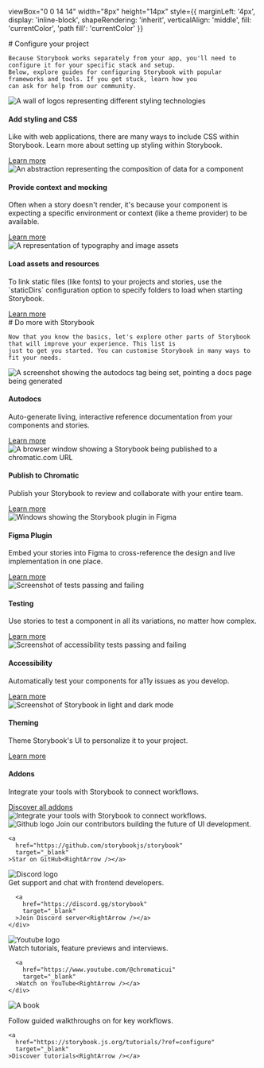 

  viewBox="0 0 14 14"
  width="8px"
  height="14px"
  style={{
    marginLeft: '4px',
    display: 'inline-block',
    shapeRendering: 'inherit',
    verticalAlign: 'middle',
    fill: 'currentColor',
    'path fill': 'currentColor'
  }}
>
  <path d="m11.1 7.35-5.5 5.5a.5.5 0 0 1-.7-.7L10.04 7 4.9 1.85a.5.5 0 1 1 .7-.7l5.5 5.5c.2.2.2.5 0 .7Z" />
</svg>

<Meta title="Configure your project" />

<div className="sb-container">
  <div className='sb-section-title'>
    # Configure your project

    Because Storybook works separately from your app, you'll need to configure it for your specific stack and setup.
    Below, explore guides for configuring Storybook with popular frameworks and tools. If you get stuck, learn how you
    can ask for help from our community.
  </div>
  <div className="sb-section">
    <div className="sb-section-item">
      <img
        src={Styling}
        alt="A wall of logos representing different styling technologies"
      />
      <h4 className="sb-section-item-heading">Add styling and CSS</h4>
      <p className="sb-section-item-paragraph">Like with web applications, there are many ways to include CSS within
        Storybook. Learn more about setting up styling within Storybook.</p>
      <a
        href="https://storybook.js.org/docs/configure/styling-and-css/?renderer=react&ref=configure"
        target="_blank"
      >Learn more<RightArrow /></a>
    </div>
    <div className="sb-section-item">
      <img
        src={Context}
        alt="An abstraction representing the composition of data for a component"
      />
      <h4 className="sb-section-item-heading">Provide context and mocking</h4>
      <p className="sb-section-item-paragraph">Often when a story doesn't render, it's because your component is
        expecting a specific environment or context (like a theme provider) to be available.</p>
      <a
        href="https://storybook.js.org/docs/writing-stories/decorators/?renderer=react&ref=configure#context-for-mocking"
        target="_blank"
      >Learn more<RightArrow /></a>
    </div>
    <div className="sb-section-item">
      <img src={Assets} alt="A representation of typography and image assets" />
      <div>
        <h4 className="sb-section-item-heading">Load assets and resources</h4>
        <p className="sb-section-item-paragraph">To link static files (like fonts) to your projects and stories, use the
          `staticDirs` configuration option to specify folders to load when
          starting Storybook.</p>
        <a
          href="https://storybook.js.org/docs/configure/images-and-assets/?renderer=react&ref=configure"
          target="_blank"
        >Learn more<RightArrow /></a>
      </div>
    </div>
  </div>
</div>
<div className="sb-container">
  <div className='sb-section-title'>
    # Do more with Storybook

    Now that you know the basics, let's explore other parts of Storybook that will improve your experience. This list is
    just to get you started. You can customise Storybook in many ways to fit your needs.
  </div>

  <div className="sb-section">
    <div className="sb-features-grid">
      <div className="sb-grid-item">
        <img src={Docs} alt="A screenshot showing the autodocs tag being set, pointing a docs page being generated" />
        <h4 className="sb-section-item-heading">Autodocs</h4>
        <p className="sb-section-item-paragraph">Auto-generate living,
          interactive reference documentation from your components and stories.</p>
        <a
          href="https://storybook.js.org/docs/writing-docs/autodocs/?renderer=react&ref=configure"
          target="_blank"
        >Learn more<RightArrow /></a>
      </div>
      <div className="sb-grid-item">
        <img src={Share} alt="A browser window showing a Storybook being published to a chromatic.com URL" />
        <h4 className="sb-section-item-heading">Publish to Chromatic</h4>
        <p className="sb-section-item-paragraph">Publish your Storybook to review and collaborate with your entire
          team.</p>
        <a
          href="https://storybook.js.org/docs/sharing/publish-storybook/?renderer=react&ref=configure#publish-storybook-with-chromatic"
          target="_blank"
        >Learn more<RightArrow /></a>
      </div>
      <div className="sb-grid-item">
        <img src={FigmaPlugin} alt="Windows showing the Storybook plugin in Figma" />
        <h4 className="sb-section-item-heading">Figma Plugin</h4>
        <p className="sb-section-item-paragraph">Embed your stories into Figma to cross-reference the design and live
          implementation in one place.</p>
        <a
          href="https://storybook.js.org/docs/sharing/design-integrations/?renderer=react&ref=configure#embed-storybook-in-figma-with-the-plugin"
          target="_blank"
        >Learn more<RightArrow /></a>
      </div>
      <div className="sb-grid-item">
        <img src={Testing} alt="Screenshot of tests passing and failing" />
        <h4 className="sb-section-item-heading">Testing</h4>
        <p className="sb-section-item-paragraph">Use stories to test a component in all its variations, no matter how
          complex.</p>
        <a
          href="https://storybook.js.org/docs/writing-tests/?renderer=react&ref=configure"
          target="_blank"
        >Learn more<RightArrow /></a>
      </div>
      <div className="sb-grid-item">
        <img src={Accessibility} alt="Screenshot of accessibility tests passing and failing" />
        <h4 className="sb-section-item-heading">Accessibility</h4>
        <p className="sb-section-item-paragraph">Automatically test your components for a11y issues as you develop.</p>
        <a
          href="https://storybook.js.org/docs/writing-tests/accessibility-testing/?renderer=react&ref=configure"
          target="_blank"
        >Learn more<RightArrow /></a>
      </div>
      <div className="sb-grid-item">
        <img src={Theming} alt="Screenshot of Storybook in light and dark mode" />
        <h4 className="sb-section-item-heading">Theming</h4>
        <p className="sb-section-item-paragraph">Theme Storybook's UI to personalize it to your project.</p>
        <a
          href="https://storybook.js.org/docs/configure/theming/?renderer=react&ref=configure"
          target="_blank"
        >Learn more<RightArrow /></a>
      </div>
    </div>
  </div>
</div>
<div className='sb-addon'>
  <div className='sb-addon-text'>
    <h4>Addons</h4>
    <p className="sb-section-item-paragraph">Integrate your tools with Storybook to connect workflows.</p>
    <a
      href="https://storybook.js.org/addons/?ref=configure"
      target="_blank"
    >Discover all addons<RightArrow /></a>
  </div>
  <div className='sb-addon-img'>
    <img src={AddonLibrary} alt="Integrate your tools with Storybook to connect workflows." />
  </div>
</div>

<div className="sb-section sb-socials">
  <div className="sb-section-item">
    <img src={Github} alt="Github logo" className="sb-explore-image" />
    Join our contributors building the future of UI development.

    <a
      href="https://github.com/storybookjs/storybook"
      target="_blank"
    >Star on GitHub<RightArrow /></a>
  </div>
  <div className="sb-section-item">
    <img src={Discord} alt="Discord logo" className="sb-explore-image" />
    <div>
      Get support and chat with frontend developers.

      <a
        href="https://discord.gg/storybook"
        target="_blank"
      >Join Discord server<RightArrow /></a>
    </div>
  </div>
  <div className="sb-section-item">
    <img src={Youtube} alt="Youtube logo" className="sb-explore-image" />
    <div>
      Watch tutorials, feature previews and interviews.

      <a
        href="https://www.youtube.com/@chromaticui"
        target="_blank"
      >Watch on YouTube<RightArrow /></a>
    </div>
  </div>
  <div className="sb-section-item">
    <img src={Tutorials} alt="A book" className="sb-explore-image" />
    <p>Follow guided walkthroughs on for key workflows.</p>

    <a
      href="https://storybook.js.org/tutorials/?ref=configure"
      target="_blank"
    >Discover tutorials<RightArrow /></a>
  </div>
</div>

<style>
  {`
  .sb-container {
    margin-bottom: 48px;
  }

    .sb-section {
      width: 100%;
      display: flex;
      flex-direction: row;
      gap: 20px;
    }

    img {
      object-fit: cover;
    }

    .sb-section-title {
      margin-bottom: 32px;
    }

    .sb-section a:not(h1 a, h2 a, h3 a) {
      font-size: 14px;
    }

    .sb-section-item, .sb-grid-item {
      flex: 1;
      display: flex;
      flex-direction: column;
    }

    .sb-section-item-heading {
      padding-top: 20px !important;
      padding-bottom: 5px !important;
      margin: 0 !important;
    }
    .sb-section-item-paragraph {
      margin: 0;
      padding-bottom: 10px;
    }

    .sb-chevron {
      margin-left: 5px;
    }

    .sb-features-grid {
      display: grid;
      grid-template-columns: repeat(2, 1fr);
      grid-gap: 32px 20px;
    }

    .sb-socials {
      display: grid;
      grid-template-columns: repeat(4, 1fr);
    }

    .sb-socials p {
      margin-bottom: 10px;
    }

    .sb-explore-image {
      max-height: 32px;
      align-self: flex-start;
    }

    .sb-addon {
      width: 100%;
      display: flex;
      align-items: center;
      position: relative;
      background-color: #EEF3F8;
      border-radius: 5px;
      border: 1px solid rgba(0, 0, 0, 0.05);
      background: #EEF3F8;
      height: 180px;
      margin-bottom: 48px;
      overflow: hidden;
    }

    .sb-addon-text {
      padding-left: 48px;
      max-width: 240px;
    }

    .sb-addon-text h4 {
      padding-top: 0px;
    }

    .sb-addon-img {
      position: absolute;
      left: 345px;
      top: 0;
      height: 100%;
      width: 200%;
      overflow: hidden;
    }

    .sb-addon-img img {
      width: 650px;
      transform: rotate(-15deg);
      margin-left: 40px;
      margin-top: -72px;
      box-shadow: 0 0 1px rgba(255, 255, 255, 0);
      backface-visibility: hidden;
    }

    @media screen and (max-width: 800px) {
      .sb-addon-img {
        left: 300px;
      }
    }

    @media screen and (max-width: 600px) {
      .sb-section {
        flex-direction: column;
      }

      .sb-features-grid {
        grid-template-columns: repeat(1, 1fr);
      }

      .sb-socials {
        grid-template-columns: repeat(2, 1fr);
      }

      .sb-addon {
        height: 280px;
        align-items: flex-start;
        padding-top: 32px;
        overflow: hidden;
      }

      .sb-addon-text {
        padding-left: 24px;
      }

      .sb-addon-img {
        right: 0;
        left: 0;
        top: 130px;
        bottom: 0;
        overflow: hidden;
        height: auto;
        width: 124%;
      }

      .sb-addon-img img {
        width: 1200px;
        transform: rotate(-12deg);
        margin-left: 0;
        margin-top: 48px;
        margin-bottom: -40px;
        margin-left: -24px;
      }
    }
`}
</style>

